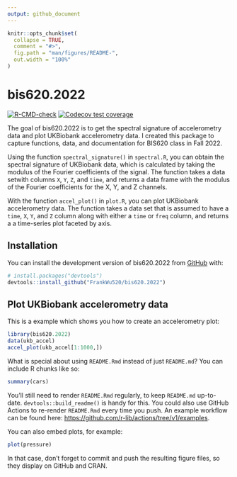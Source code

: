 ```yaml
---
output: github_document
---
```


<!-- README.md is generated from README.Rmd. Please edit that file -->

```r
knitr::opts_chunk$set(
  collapse = TRUE,
  comment = "#>",
  fig.path = "man/figures/README-",
  out.width = "100%"
)
```

# bis620.2022

<!-- badges: start -->
[![R-CMD-check](https://github.com/FrankWu520/bis620.2022/actions/workflows/R-CMD-check.yaml/badge.svg)](https://github.com/FrankWu520/bis620.2022/actions/workflows/R-CMD-check.yaml)
[![Codecov test coverage](https://codecov.io/gh/FrankWu520/bis620.2022/branch/main/graph/badge.svg)](https://app.codecov.io/gh/FrankWu520/bis620.2022?branch=main)
<!-- badges: end -->

The goal of bis620.2022 is to get the spectral signature of accelerometry data and plot UKBiobank accelerometry data. I created this package to capture functions, data, and documentation for BIS620 class in Fall 2022.

Using the function `spectral_signature()` in `spectral.R`, you can obtain the spectral signature of UKBiobank data, which is calculated by taking the modulus of the Fourier coefficients of the signal. The function takes a data setwith columns `X`, `Y`, `Z`, and `time`, and returns a data frame with the modulus of the Fourier coefficients for the X, Y, and Z channels.

With the function `accel_plot()` in `plot.R`, you can plot UKBiobank accelerometry data. The function takes a data set that is assumed to have a `time`, `X`, `Y`, and `Z` column along with either a `time` or `freq` column, and returns a a time-series plot faceted by axis.


## Installation

You can install the development version of bis620.2022 from [GitHub](https://github.com/) with:

``` r
# install.packages("devtools")
devtools::install_github("FrankWu520/bis620.2022")
```

## Plot UKBiobank accelerometry data

This is a example which shows you how to create an accelerometry plot:

```r
library(bis620.2022)
data(ukb_accel)
accel_plot(ukb_accel[1:1000,])
```

What is special about using `README.Rmd` instead of just `README.md`? You can include R chunks like so:

```r
summary(cars)
```

You'll still need to render `README.Rmd` regularly, to keep `README.md` up-to-date. `devtools::build_readme()` is handy for this. You could also use GitHub Actions to re-render `README.Rmd` every time you push. An example workflow can be found here: <https://github.com/r-lib/actions/tree/v1/examples>.

You can also embed plots, for example:

```r
plot(pressure)
```

In that case, don't forget to commit and push the resulting figure files, so they display on GitHub and CRAN.
